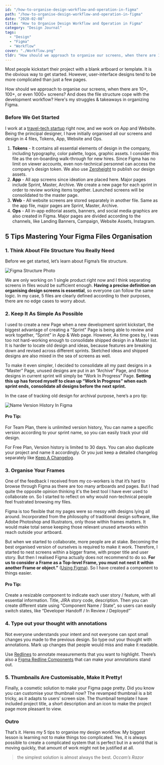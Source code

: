 ```yaml
---
id: "/how-to-organise-design-workflow-and-operation-in-figma"
path: "/how-to-organise-design-workflow-and-operation-in-figma"
date: "2020-02-08"
title: "How to Organise Design Workflow and Operation in Figma"
category: "Design Journal"
tags:
  - "Design"
  - "Figma"
  - "Workflow"
cover: "./Workflow.png"
tldr: "How should we approach to organise our screens, when there are 10+, 100+, or even 1000+? Here's my struggles & takeaways in organizing Figma. "
---
```


Most people kickstart their project with a blank artboard or template. It is the obvious way to get started. However, user-interface designs tend to be more complicated than just a few pages. 

How should we approach to organise our screens, when there are 10+, 100+, or even 1000+ screens? And does the file structure cope with the development workflow? Here's my struggles & takeaways in organizing Figma. 

### Before We Get Started

I work at a [travel-tech startup](https://www.hyperair.com) right now, and we work on App and Website. Being the principal designer, I have initially organised all our screens and design in 4 files, Tokens, App, Website and Ops. 

1. **Tokens** - It contains all essential elements of design in the company, including typography, color palette, logos, graphic assets. I consider this file as the on-boarding walk-through for new hires. Since Figma has no limit on viewer accounts, even non-technical personnel can access the company’s design token. We also use [Zeroheight](https://zeroheight.com/055c0944d/p/68b40e) to publish our design assets. 
2. **App** - All app screens since ideation are placed here. Major pages include Sprint, Master, Archive. We create a new page for each sprint in order to review working items together. Launched screens will be consolidated to the master page.
3. **Web** - All website screens are stored separately in another file.  Same as the app file, major pages are Sprint, Master, Archive.
4. **Ops** - All in-app editorial assets, banners, and social media graphics are also created in Figma. Major pages are divided according to the channels, like Landing Banners, Campaign, Website Assets, Instagram. 

## 5 Tips Mastering Your Figma Files Organisation

### 1. Think About File Structure You Really Need 

Before we get started, let’s learn about Figma’s file structure. 

![Figma Structure Photo](./figma-file-structure.png)

We are only working on 1 single product right now and I think separating screens in files would be sufficient enough. **Having a precise definition on organising design screens is essential**, so everyone can follow the same logic. In my case, 5 files are clearly defined according to their purposes, there are no edge cases to worry about. 

### 2. Keep It As Simple As Possible

I used to create a new Page when a new development sprint kickstart, the biggest advantage of creating a "Sprint" Page is being able to review and work together, “Sprint” in App & Web page. However, As time goes by, I was too not hard-working enough to consolidate shipped design in a Master list. It is harder to locate old design and ideas, because features are breaking down and revised across different sprints. Sketched ideas and shipped designs are also mixed in the sea of screens as well.

To make it even simpler, I decided to consolidate all my past designs in a “Master” Page, unused designs are put in an “Archive” Page, and those designs in current sprint will simply be “Work In Progress” Page. **Setting this up has forced myself to clean up “Work In Progress” when each sprint ends, consolidate all designs before the next sprint.**

In the case of tracking old design for archival purpose, here’s a pro tip: 

![Name Version History In Figma](./Name-version-history.png)

#### Pro Tip: 
For Team Plan, there is unlimited version history, You can name a specific version according to your sprint name, so you can easily track your old design.

For Free Plan, Version history is limited to 30 days. You can also duplicate your project and name it accordingly. Or you just keep a detailed changelog separately like [Keep A Changelog](https://keepachangelog.com/en/1.0.0/).


### 3. Organise Your Frames 

One of the feedback I received from my co-workers is that it’s hard to browse through Figma as there are too many artboards and pages. But I had quite the opposite opinion thinking it's the best tool I have ever used to collaborate on. So I started to reflect on why would non-technical people feel frustrated browsing my files. 

Figma is too flexible that my pages were so messy with designs lying all around. Incorporated from the philosophy of traditional design software, like Adobe Photoshop and Illustrators, only those within frames matters. It would make total sense keeping those relevant unused artworks within reach outside your artboard. 

But when we started to collaborate, more people are at stake. Becoming the best organised version of ourselves is required to make it work. Therefore, I started to nest screens within a bigger frame, with proper title and user story.
But then I realised Figma actually does not recommend to do so. **For us to consider a Frame as a Top-level Frame, you must not nest it within another Frame or object.”** ([Using Figma](https://help.figma.com/hc/en-us/articles/360041539473-Frames-in-Figma)). So I have created a component to things easier.

#### Pro Tip:
Create a resizable component to indicate each user story / feature, with all essential information. Title, JIRA story code, description. Then you can create different state using “Component Name / State”, so users can easily switch states, like “Developer Handoff / In Review / Deployed”`
 

### 4. Type out your thought with annotations 

Not everyone understands your intent and not everyone can spot small changes you made to the previous design. So type out your thought with annotations. Mark up changes that people would miss and make it readable. 

Use [Redlines](https://www.figma.com/c/plugin/781354942292031141/Redlines) to annotate measurements that you want to highlight. There’s also a [Figma Redline Components](https://www.figma.com/resources/assets/figma-redlines/) that can make your annotations stand out. 

### 5. Thumbnails Are Customisable, Make It Pretty! 

Finally, a cosmetic solution to make your Figma page pretty. Did you know you can customise your thumbnail now? The revamped thumbnail is a bit tricky, as it adapts to users’ screen size. The thumbnail template I have included project title, a short description and an icon to make the project page more pleasant to view.

### Outro

That’s it. Heres my 5 tips to organise my design workflow. My biggest lesson is learning not to make things too complicated. Yes, it is always possible to create a complicated system that is perfect but in a world that is moving quickly, that amount of work might not be justified at all. 


>the simplest solution is almost always the best.
<cite>Occam’s Razor</cite>